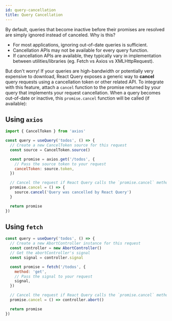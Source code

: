 ```yaml
---
id: query-cancellation
title: Query Cancellation
---
```


By default, queries that become inactive before their promises are resolved are simply ignored instead of canceled. Why is this?

- For most applications, ignoring out-of-date queries is sufficient.
- Cancellation APIs may not be available for every query function.
- If cancellation APIs are available, they typically vary in implementation between utilities/libraries (eg. Fetch vs Axios vs XMLHttpRequest).

But don't worry! If your queries are high-bandwidth or potentially very expensive to download, React Query exposes a generic way to **cancel** query requests using a cancellation token or other related API. To integrate with this feature, attach a `cancel` function to the promise returned by your query that implements your request cancellation. When a query becomes out-of-date or inactive, this `promise.cancel` function will be called (if available):

## Using `axios`

```js
import { CancelToken } from 'axios'

const query = useQuery('todos', () => {
  // Create a new CancelToken source for this request
  const source = CancelToken.source()

  const promise = axios.get('/todos', {
    // Pass the source token to your request
    cancelToken: source.token,
  })

  // Cancel the request if React Query calls the `promise.cancel` method
  promise.cancel = () => {
    source.cancel('Query was cancelled by React Query')
  }

  return promise
})
```

## Using `fetch`

```js
const query = useQuery('todos', () => {
  // Create a new AbortController instance for this request
  const controller = new AbortController()
  // Get the abortController's signal
  const signal = controller.signal

  const promise = fetch('/todos', {
    method: 'get',
    // Pass the signal to your request
    signal,
  })

  // Cancel the request if React Query calls the `promise.cancel` method
  promise.cancel = () => controller.abort()

  return promise
})
```

